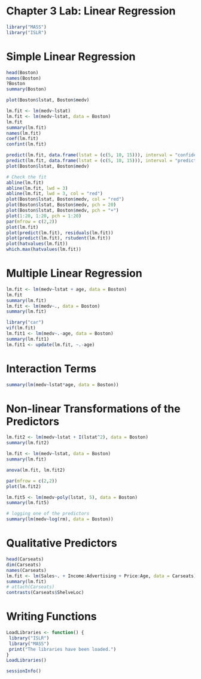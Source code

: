 # Chapter 3 Lab: Linear Regression

```r
library("MASS")
library("ISLR")
```

# Simple Linear Regression

```r
head(Boston)
names(Boston)
?Boston
summary(Boston)

plot(Boston$lstat, Boston$medv)

lm.fit <- lm(medv~lstat)
lm.fit <- lm(medv~lstat, data = Boston)
lm.fit
summary(lm.fit)
names(lm.fit)
coef(lm.fit)
confint(lm.fit)

predict(lm.fit, data.frame(lstat = (c(5, 10, 15))), interval = "confidence")
predict(lm.fit, data.frame(lstat = (c(5, 10, 15))), interval = "prediction")
plot(Boston$lstat, Boston$medv)

# Check the fit
abline(lm.fit)
abline(lm.fit, lwd = 3)
abline(lm.fit, lwd = 3, col = "red")
plot(Boston$lstat, Boston$medv, col = "red")
plot(Boston$lstat, Boston$medv, pch = 20)
plot(Boston$lstat, Boston$medv, pch = "+")
plot(1:20, 1:20, pch = 1:20)
par(mfrow = c(2,2))
plot(lm.fit)
plot(predict(lm.fit), residuals(lm.fit))
plot(predict(lm.fit), rstudent(lm.fit))
plot(hatvalues(lm.fit))
which.max(hatvalues(lm.fit))
```

# Multiple Linear Regression

```r
lm.fit <- lm(medv~lstat + age, data = Boston)
lm.fit
summary(lm.fit)
lm.fit <- lm(medv~., data = Boston)
summary(lm.fit)

library("car")
vif(lm.fit)
lm.fit1 <- lm(medv~.-age, data = Boston)
summary(lm.fit1)
lm.fit1 <- update(lm.fit, ~.-age)
```

# Interaction Terms

```r
summary(lm(medv~lstat*age, data = Boston))
```

# Non-linear Transformations of the Predictors

```r
lm.fit2 <- lm(medv~lstat + I(lstat^2), data = Boston)
summary(lm.fit2)

lm.fit <- lm(medv~lstat, data = Boston)
summary(lm.fit)

anova(lm.fit, lm.fit2)

par(mfrow = c(2,2))
plot(lm.fit2)

lm.fit5 <- lm(medv~poly(lstat, 5), data = Boston)
summary(lm.fit5)

# logging one of the predictors
summary(lm(medv~log(rm), data = Boston))
```

# Qualitative Predictors

```r
head(Carseats)
dim(Carseats)
names(Carseats)
lm.fit <- lm(Sales~. + Income:Advertising + Price:Age, data = Carseats)
summary(lm.fit)
# attach(Carseats)
contrasts(Carseats$ShelveLoc)
```

# Writing Functions

```r
LoadLibraries <- function() {
 library("ISLR")
 library("MASS")
 print("The libraries have been loaded.")
}
LoadLibraries()
```


```r
sessionInfo()
```

